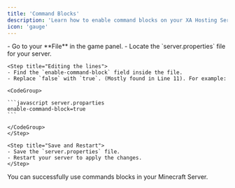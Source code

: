 ```yaml
--- 
title: 'Command Blocks' 
description: 'Learn how to enable command blocks on your XA Hosting Server.' 
icon: 'gauge'
---
```

<Steps>
    <Step title="Open server.properties">
    - Go to your **File** in the game panel.  
    - Locate the `server.properties` file for your server.
    </Step>

    <Step title="Editing the lines">
    - Find the `enable-command-block` field inside the file.  
    - Replace `false` with `true`. (Mostly found in Line 11). For example:

    <CodeGroup>

    ```javascript server.proparties
    enable-command-block=true
    ```

    </CodeGroup>
    </Step>

    <Step title="Save and Restart">
    - Save the `server.properties` file.  
    - Restart your server to apply the changes.
    </Step>
</Steps>

<Check>
    You can successfully use commands blocks in your Minecraft Server.
</Check>